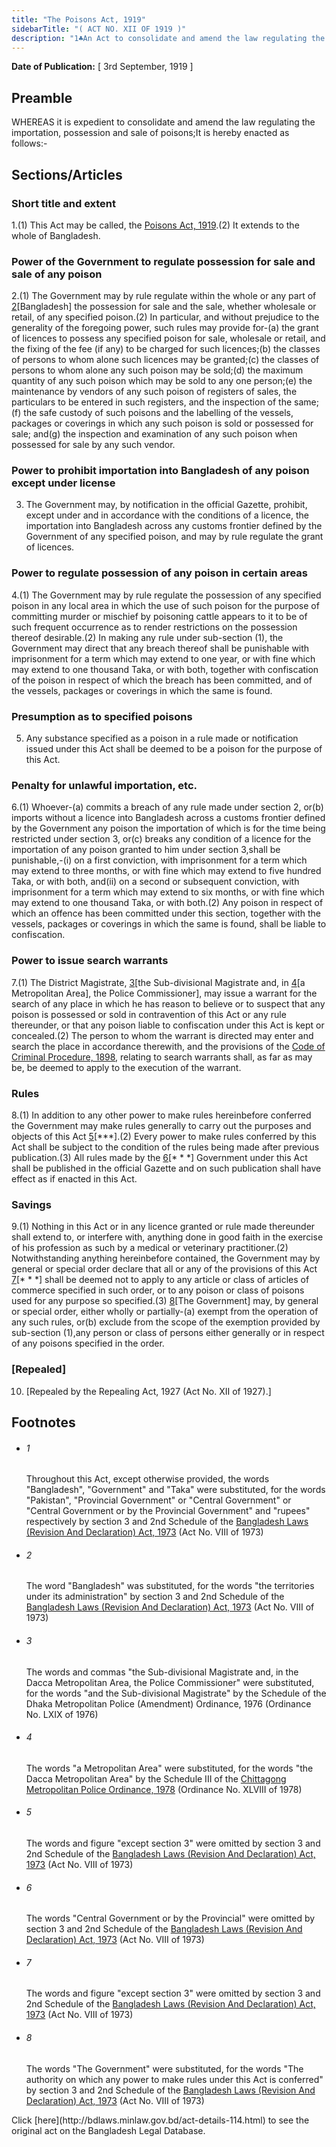 ```yaml
---
title: "The Poisons Act, 1919"
sidebarTitle: "( ACT NO. XII OF 1919 )"
description: "1♣An Act to consolidate and amend the law regulating the importation, possession and sale of poisons."
---
```


**Date of Publication:** [ 3rd September, 1919 ]

## Preamble

WHEREAS it is expedient to consolidate and amend the law regulating the importation, possession and sale of poisons;It is hereby enacted as follows:-

## Sections/Articles

### Short title and extent

1.(1) This Act may be called, the [Poisons Act, 1919](/laws/volume-7/act-114 "Poisons Act, 1919").(2) It extends to the whole of Bangladesh.

### Power of the Government to regulate possession for sale and sale of any poison

2.(1) The Government may by rule regulate within the whole or any part of [2](1)[Bangladesh] the possession for sale and the sale, whether wholesale or retail, of any specified poison.(2) In particular, and without prejudice to the generality of the foregoing power, such rules may provide for-(a) the grant of licences to possess any specified poison for sale, wholesale or retail, and the fixing of the fee (if any) to be charged for such licences;(b) the classes of persons to whom alone such licences may be granted;(c) the classes of persons to whom alone any such poison may be sold;(d) the maximum quantity of any such poison which may be sold to any one person;(e) the maintenance by vendors of any such poison of registers of sales, the particulars to be entered in such registers, and the inspection of the same;(f) the safe custody of such poisons and the labelling of the vessels, packages or coverings in which any such poison is sold or possessed for sale; and(g) the inspection and examination of any such poison when possessed for sale by any such vendor.

### Power to prohibit importation into Bangladesh of any poison except under license

3. The Government may, by notification in the official Gazette, prohibit, except under and in accordance with the conditions of a licence, the importation into Bangladesh across any customs frontier defined by the Government of any specified poison, and may by rule regulate the grant of licences.

### Power to regulate possession of any poison in certain areas

4.(1) The Government may by rule regulate the possession of any specified poison in any local area in which the use of such poison for the purpose of committing murder or mischief by poisoning cattle appears to it to be of such frequent occurrence as to render restrictions on the possession thereof desirable.(2) In making any rule under sub-section (1), the Government may direct that any breach thereof shall be punishable with imprisonment for a term which may extend to one year, or with fine which may extend to one thousand Taka, or with both, together with confiscation of the poison in respect of which the breach has been committed, and of the vessels, packages or coverings in which the same is found.

### Presumption as to specified poisons

5. Any substance specified as a poison in a rule made or notification issued under this Act shall be deemed to be a poison for the purpose of this Act.

### Penalty for unlawful importation, etc.

6.(1) Whoever-(a) commits a breach of any rule made under section 2, or(b) imports without a licence into Bangladesh across a customs frontier defined by the Government any poison the importation of which is for the time being restricted under section 3, or(c) breaks any condition of a licence for the importation of any poison granted to him under section 3,shall be punishable,-(i) on a first conviction, with imprisonment for a term which may extend to three months, or with fine which may extend to five hundred Taka, or with both, and(ii) on a second or subsequent conviction, with imprisonment for a term which may extend to six months, or with fine which may extend to one thousand Taka, or with both.(2) Any poison in respect of which an offence has been committed under this section, together with the vessels, packages or coverings in which the same is found, shall be liable to confiscation.

### Power to issue search warrants

7.(1) The District Magistrate, [3](1)[the Sub-divisional Magistrate and, in [4](2)[a Metropolitan Area], the Police Commissioner], may issue a warrant for the search of any place in which he has reason to believe or to suspect that any poison is possessed or sold in contravention of this Act or any rule thereunder, or that any poison liable to confiscation under this Act is kept or concealed.(2) The person to whom the warrant is directed may enter and search the place in accordance therewith, and the provisions of the [Code of Criminal Procedure, 1898](/laws/volume-4/act-75 "Code of Criminal Procedure, 1898"), relating to search warrants shall, as far as may be, be deemed to apply to the execution of the warrant.

### Rules

8.(1) In addition to any other power to make rules hereinbefore conferred the Government may make rules generally to carry out the purposes and objects of this Act [5](1)[\*\*\*].(2) Every power to make rules conferred by this Act shall be subject to the condition of the rules being made after previous publication.(3) All rules made by the [6](2)[\* \* \*] Government under this Act shall be published in the official Gazette and on such publication shall have effect as if enacted in this Act.

### Savings

9.(1) Nothing in this Act or in any licence granted or rule made thereunder shall extend to, or interfere with, anything done in good faith in the exercise of his profession as such by a medical or veterinary practitioner.(2) Notwithstanding anything hereinbefore contained, the Government may by general or special order declare that all or any of the provisions of this Act [7](1)[\* \* \*] shall be deemed not to apply to any article or class of articles of commerce specified in such order, or to any poison or class of poisons used for any purpose so specified.(3) [8](2)[The Government] may, by general or special order, either wholly or partially-(a) exempt from the operation of any such rules, or(b) exclude from the scope of the exemption provided by sub-section (1),any person or class of persons either generally or in respect of any poisons specified in the order.

### [Repealed]

10. [Repealed by the Repealing Act, 1927 (Act No. XII of 1927).]

## Footnotes

- ###### 1

  Throughout this Act, except otherwise provided, the words "Bangladesh", "Government" and "Taka" were substituted, for the words "Pakistan", "Provincial Government" or "Central Government" or "Central Government or by the Provincial Government" and "rupees" respectively by section 3 and 2nd Schedule of the [Bangladesh Laws (Revision And Declaration) Act, 1973](/laws/volume-17/act-430 "Bangladesh Laws (Revision And Declaration) Act, 1973") (Act No. VIII of 1973)

- ###### 2

  The word "Bangladesh" was substituted, for the words "the territories under its administration" by section 3 and 2nd Schedule of the [Bangladesh Laws (Revision And Declaration) Act, 1973](/laws/volume-17/act-430 "Bangladesh Laws (Revision And Declaration) Act, 1973") (Act No. VIII of 1973)

- ###### 3

  The words and commas "the Sub-divisional Magistrate and, in the Dacca Metropolitan Area, the Police Commissioner" were substituted, for the words "and the Sub-divisional Magistrate" by the Schedule of the Dhaka Metropolitan Police (Amendment) Ordinance, 1976 (Ordinance No. LXIX of 1976)

- ###### 4

  The words "a Metropolitan Area" were substituted, for the words "the Dacca Metropolitan Area" by the Schedule III of the [Chittagong Metropolitan Police Ordinance, 1978](/laws/volume-21/act-578 "Chittagong Metropolitan Police Ordinance, 1978") (Ordinance No. XLVIII of 1978)

- ###### 5

  The words and figure "except section 3" were omitted by section 3 and 2nd Schedule of the [Bangladesh Laws (Revision And Declaration) Act, 1973](/laws/volume-17/act-430 "Bangladesh Laws (Revision And Declaration) Act, 1973") (Act No. VIII of 1973)

- ###### 6

  The words "Central Government or by the Provincial" were omitted by section 3 and 2nd Schedule of the [Bangladesh Laws (Revision And Declaration) Act, 1973](/laws/volume-17/act-430 "Bangladesh Laws (Revision And Declaration) Act, 1973") (Act No. VIII of 1973)

- ###### 7

  The words and figure "except section 3" were omitted by section 3 and 2nd Schedule of the [Bangladesh Laws (Revision And Declaration) Act, 1973](/laws/volume-17/act-430 "Bangladesh Laws (Revision And Declaration) Act, 1973") (Act No. VIII of 1973)

- ###### 8

  The words "The Government" were substituted, for the words "The authority on which any power to make rules under this Act is conferred" by section 3 and 2nd Schedule of the [Bangladesh Laws (Revision And Declaration) Act, 1973](/laws/volume-17/act-430 "Bangladesh Laws (Revision And Declaration) Act, 1973") (Act No. VIII of 1973)

<Note>
  Click [here](http://bdlaws.minlaw.gov.bd/act-details-114.html) to see the original act on the Bangladesh Legal Database.
</Note>
